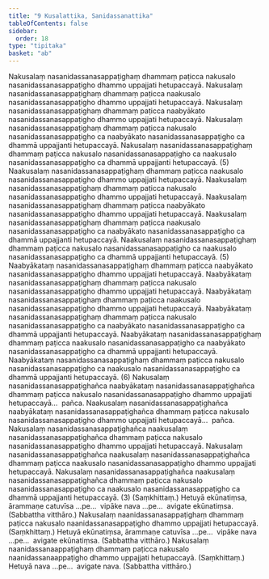 ```yaml
---
title: "9 Kusalattika, Sanidassanattika"
tableOfContents: false
sidebar:
  order: 18
type: "tipitaka"
basket: "ab"
---
```



<DynamicBreadcrumb />

<Division number="36">

<Paragraph number="82">
Nakusalaṃ nasanidassanasappaṭighaṃ dhammaṃ paṭicca nakusalo nasanidassanasappaṭigho dhammo uppajjati hetupaccayā. Nakusalaṃ nasanidassanasappaṭighaṃ dhammaṃ paṭicca naakusalo nasanidassanasappaṭigho dhammo uppajjati hetupaccayā. Nakusalaṃ nasanidassanasappaṭighaṃ dhammaṃ paṭicca naabyākato nasanidassanasappaṭigho dhammo uppajjati hetupaccayā. Nakusalaṃ nasanidassanasappaṭighaṃ dhammaṃ paṭicca nakusalo nasanidassanasappaṭigho ca naabyākato nasanidassanasappaṭigho ca dhammā uppajjanti hetupaccayā. Nakusalaṃ nasanidassanasappaṭighaṃ dhammaṃ paṭicca nakusalo nasanidassanasappaṭigho ca naakusalo nasanidassanasappaṭigho ca dhammā uppajjanti hetupaccayā. (5)
</Paragraph>

<Paragraph number="83">
Naakusalaṃ nasanidassanasappaṭighaṃ dhammaṃ paṭicca naakusalo nasanidassanasappaṭigho dhammo uppajjati hetupaccayā. Naakusalaṃ nasanidassanasappaṭighaṃ dhammaṃ paṭicca nakusalo nasanidassanasappaṭigho dhammo uppajjati hetupaccayā. Naakusalaṃ nasanidassanasappaṭighaṃ dhammaṃ paṭicca naabyākato nasanidassanasappaṭigho dhammo uppajjati hetupaccayā. Naakusalaṃ nasanidassanasappaṭighaṃ dhammaṃ paṭicca naakusalo nasanidassanasappaṭigho ca naabyākato nasanidassanasappaṭigho ca dhammā uppajjanti hetupaccayā. Naakusalaṃ nasanidassanasappaṭighaṃ dhammaṃ paṭicca nakusalo nasanidassanasappaṭigho ca naakusalo nasanidassanasappaṭigho ca dhammā uppajjanti hetupaccayā. (5)
</Paragraph>

<Paragraph number="84">
Naabyākataṃ nasanidassanasappaṭighaṃ dhammaṃ paṭicca naabyākato nasanidassanasappaṭigho dhammo uppajjati hetupaccayā. Naabyākataṃ nasanidassanasappaṭighaṃ dhammaṃ paṭicca nakusalo nasanidassanasappaṭigho dhammo uppajjati hetupaccayā. Naabyākataṃ nasanidassanasappaṭighaṃ dhammaṃ paṭicca naakusalo nasanidassanasappaṭigho dhammo uppajjati hetupaccayā. Naabyākataṃ nasanidassanasappaṭighaṃ dhammaṃ paṭicca nakusalo nasanidassanasappaṭigho ca naabyākato nasanidassanasappaṭigho ca dhammā uppajjanti hetupaccayā. Naabyākataṃ nasanidassanasappaṭighaṃ dhammaṃ paṭicca naakusalo nasanidassanasappaṭigho ca naabyākato nasanidassanasappaṭigho ca dhammā uppajjanti hetupaccayā. Naabyākataṃ nasanidassanasappaṭighaṃ dhammaṃ paṭicca nakusalo nasanidassanasappaṭigho ca naakusalo nasanidassanasappaṭigho ca dhammā uppajjanti hetupaccayā. (6)
</Paragraph>

<Paragraph number="85">
Nakusalaṃ nasanidassanasappaṭighañca naabyākataṃ nasanidassanasappaṭighañca dhammaṃ paṭicca nakusalo nasanidassanasappaṭigho dhammo uppajjati hetupaccayā…  pañca.
</Paragraph>

<Paragraph number="86">
Naakusalaṃ nasanidassanasappaṭighañca naabyākataṃ nasanidassanasappaṭighañca dhammaṃ paṭicca nakusalo nasanidassanasappaṭigho dhammo uppajjati hetupaccayā…  pañca.
</Paragraph>

<Paragraph number="87">
Nakusalaṃ nasanidassanasappaṭighañca naakusalaṃ nasanidassanasappaṭighañca dhammaṃ paṭicca nakusalo nasanidassanasappaṭigho dhammo uppajjati hetupaccayā. Nakusalaṃ nasanidassanasappaṭighañca naakusalaṃ nasanidassanasappaṭighañca dhammaṃ paṭicca naakusalo nasanidassanasappaṭigho dhammo uppajjati hetupaccayā. Nakusalaṃ nasanidassanasappaṭighañca naakusalaṃ nasanidassanasappaṭighañca dhammaṃ paṭicca nakusalo nasanidassanasappaṭigho ca naakusalo nasanidassanasappaṭigho ca dhammā uppajjanti hetupaccayā. (3) (Saṃkhittaṃ.)
</Paragraph>

<Paragraph number="88">
Hetuyā ekūnatiṃsa, ārammaṇe catuvīsa …pe…  vipāke nava …pe…  avigate ekūnatiṃsa. (Sabbattha vitthāro.)
</Paragraph>

</Division>
<Division number="37">

<Paragraph number="89">
Nakusalaṃ naanidassanasappaṭighaṃ dhammaṃ paṭicca nakusalo naanidassanasappaṭigho dhammo uppajjati hetupaccayā. (Saṃkhittaṃ.)
</Paragraph>

<Paragraph number="90">
Hetuyā ekūnatiṃsa, ārammaṇe catuvīsa …pe…  vipāke nava …pe…  avigate ekūnatiṃsa. (Sabbattha vitthāro.)
</Paragraph>

</Division>
<Division number="38">

<Paragraph number="91">
Nakusalaṃ naanidassanaappaṭighaṃ dhammaṃ paṭicca nakusalo naanidassanaappaṭigho dhammo uppajjati hetupaccayā. (Saṃkhittaṃ.)
</Paragraph>

<Paragraph number="92">
Hetuyā nava …pe…  avigate nava. (Sabbattha vitthāro.)
</Paragraph>
</Division>